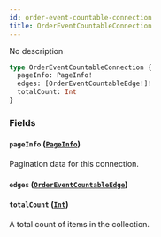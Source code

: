 ```yaml
---
id: order-event-countable-connection
title: OrderEventCountableConnection
---
```


No description

```graphql
type OrderEventCountableConnection {
  pageInfo: PageInfo!
  edges: [OrderEventCountableEdge!]!
  totalCount: Int
}
```

### Fields

#### `pageInfo` ([`PageInfo`](../../../developer/api-reference/objects/page-info))

Pagination data for this connection.

#### `edges` ([`OrderEventCountableEdge`](../../../developer/api-reference/objects/order-event-countable-edge))

#### `totalCount` ([`Int`](../../../developer/api-reference/scalars/int))

A total count of items in the collection.
